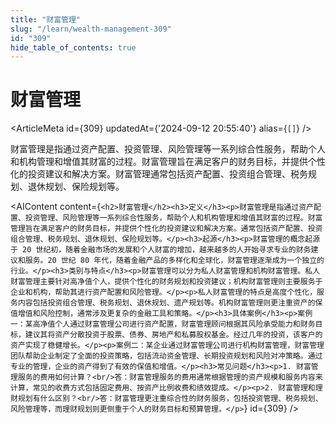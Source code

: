 ```yaml
---
title: "财富管理"
slug: "/learn/wealth-management-309"
id: "309"
hide_table_of_contents: true
---
```



# 财富管理

<ArticleMeta id={309} updatedAt={'2024-09-12 20:55:40'} alias={`[]`} />
<div className='border-solid border-b border-t-0 my-4 border-[var(--ifm-color-gray-300)]' />

财富管理是指通过资产配置、投资管理、风险管理等一系列综合性服务，帮助个人和机构管理和增值其财富的过程。财富管理旨在满足客户的财务目标，并提供个性化的投资建议和解决方案。财富管理通常包括资产配置、投资组合管理、税务规划、退休规划、保险规划等。

<AIContent content={`<h2>财富管理</h2><h3>定义</h3><p>财富管理是指通过资产配置、投资管理、风险管理等一系列综合性服务，帮助个人和机构管理和增值其财富的过程。财富管理旨在满足客户的财务目标，并提供个性化的投资建议和解决方案。通常包括资产配置、投资组合管理、税务规划、退休规划、保险规划等。</p><h3>起源</h3><p>财富管理的概念起源于 20 世纪初，随着金融市场的发展和个人财富的增加，越来越多的人开始寻求专业的财务建议和服务。20 世纪 80 年代，随着金融产品的多样化和全球化，财富管理逐渐成为一个独立的行业。</p><h3>类别与特点</h3><p>财富管理可以分为私人财富管理和机构财富管理。私人财富管理主要针对高净值个人，提供个性化的财务规划和投资建议；机构财富管理则主要服务于企业和机构，帮助其进行资产配置和风险管理。</p><p>私人财富管理的特点是高度个性化，服务内容包括投资组合管理、税务规划、退休规划、遗产规划等。机构财富管理则更注重资产的保值增值和风险控制，通常涉及更复杂的金融工具和策略。</p><h3>具体案例</h3><p>案例一：某高净值个人通过财富管理公司进行资产配置，财富管理顾问根据其风险承受能力和财务目标，建议其将资产分散投资于股票、债券、房地产和私募股权基金。经过几年的投资，该客户的资产实现了稳健增长。</p><p>案例二：某企业通过财富管理公司进行机构财富管理，财富管理团队帮助企业制定了全面的投资策略，包括流动资金管理、长期投资规划和风险对冲策略。通过专业的管理，企业的资产得到了有效的保值和增值。</p><h3>常见问题</h3><p>1. 财富管理服务的费用如何计算？<br/>答：财富管理服务的费用通常根据管理的资产规模和服务内容来计算，常见的收费方式包括固定费用、按资产比例收费和绩效提成。</p><p>2. 财富管理和理财规划有什么区别？<br/>答：财富管理更注重综合性的财务服务，包括投资管理、税务规划、风险管理等，而理财规划则更侧重于个人的财务目标和预算管理。</p>`} id={309} />
